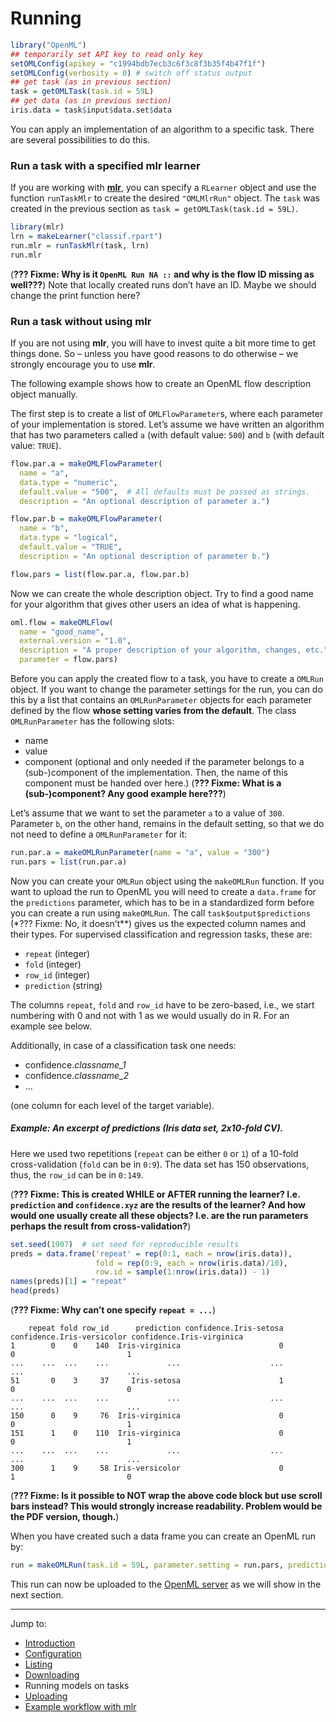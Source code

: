 Running
=======

```r
library("OpenML")
## temporarily set API key to read only key
setOMLConfig(apikey = "c1994bdb7ecb3c6f3c8f3b35f4b47f1f")
setOMLConfig(verbosity = 0) # switch off status output
## get task (as in previous section)
task = getOMLTask(task.id = 59L)
## get data (as in previous section)
iris.data = task$input$data.set$data
```

You can apply an implementation of an algorithm to a specific task. There are several possibilities to do this.

### Run a task with a specified mlr learner

If you are working with [**mlr**](https://github.com/mlr-org/mlr), you can specify a `RLearner` object and use the function `runTaskMlr` to create the desired `"OMLMlrRun"` object.
The `task` was created in the previous section as `task = getOMLTask(task.id = 59L)`.
```r
library(mlr)
lrn = makeLearner("classif.rpart")
run.mlr = runTaskMlr(task, lrn)
run.mlr
```

(**??? Fixme: Why is it `OpenML Run NA :: ` and why is the flow ID missing as well???**)
Note that locally created runs don't have an ID. Maybe we should change the print function here?

### Run a task without using mlr

If you are not using **mlr**, you will have to invest quite a bit more time to get things done. So -- unless you have good reasons to do otherwise -- we strongly encourage you to use **mlr**.

The following example shows how to create an OpenML flow description object manually.

The first step is to create a list of `OMLFlowParameter`s, where each parameter of your implementation is stored. Let's assume we have written an algorithm that has two parameters called `a` (with default value: `500`) and `b` (with default value: `TRUE`).

```r
flow.par.a = makeOMLFlowParameter(
  name = "a",
  data.type = "numeric",
  default.value = "500",  # All defaults must be passed as strings.
  description = "An optional description of parameter a.")

flow.par.b = makeOMLFlowParameter(
  name = "b",
  data.type = "logical",
  default.value = "TRUE",
  description = "An optional description of parameter b.")

flow.pars = list(flow.par.a, flow.par.b)
```

Now we can create the whole description object. Try to find a good name for your algorithm that gives other users an idea of what is happening.

```r
oml.flow = makeOMLFlow(
  name = "good_name",
  external.version = "1.0",
  description = "A proper description of your algorithm, changes, etc.",
  parameter = flow.pars)
```

Before you can apply the created flow to a task, you have to create a `OMLRun` object. If you want to change the parameter settings for the run, you can do this by a list that contains an `OMLRunParameter` objects for each parameter defined by the flow **whose setting varies from the default**. The class `OMLRunParameter` has the following slots:

* name
* value
* component (optional and only needed if the parameter belongs to a (sub-)component of the implementation. Then, the name of this component must be handed over here.) (**??? Fixme: What is a (sub-)component? Any good example here???**)

Let's assume that we want to set the parameter `a` to a value of `300`. Parameter `b`, on the other hand, remains in the default setting, so that we do not need to define a `OMLRunParameter` for it:

```r
run.par.a = makeOMLRunParameter(name = "a", value = "300")
run.pars = list(run.par.a)
```

Now you can create your `OMLRun` object using the `makeOMLRun` function. 
If you want to upload the run to OpenML you will need to create a `data.frame` for the `predictions` parameter, which has to be in a standardized form before you can create a run using `makeOMLRun`. 
The call `task$output$predictions` (*??? Fixme: No, it doesn't**) gives us the expected column names and their types. 
For supervised classification and regression tasks, these are:

* `repeat` (integer)
* `fold` (integer)
* `row_id` (integer)
* `prediction` (string)

The columns `repeat`, `fold` and `row_id` have to be zero-based, i.e., we start numbering
with 0 and not with 1 as we would usually do in R. For an example see below.

Additionally, in case of a classification task one needs:

* confidence.*classname_1*
* confidence.*classname_2*
* ... 

(one column for each level of the target variable).

##### Example: An excerpt of predictions (Iris data set, 2x10-fold CV).

Here we used two repetitions (`repeat` can be either `0` or `1`) of a 10-fold cross-validation
(`fold` can be in `0:9`). The data set has 150 observations, thus, the `row_id` can be in
`0:149`. 

(**??? Fixme: This is created WHILE or AFTER running the learner? I.e. `prediction` and `confidence.xyz` are the results of the learner? And how would one usually create all these objects? I.e. are the run parameters perhaps the result from cross-validation?**)

```r
set.seed(1907)  # set seed for reproducible results
preds = data.frame('repeat' = rep(0:1, each = nrow(iris.data)),
                   fold = rep(0:9, each = nrow(iris.data)/10),
                   row.id = sample(1:nrow(iris.data)) - 1)
names(preds)[1] = "repeat"
head(preds)
```
(**??? Fixme: Why can't one specify `repeat = ...`**)

```
    repeat fold row_id      prediction confidence.Iris-setosa confidence.Iris-versicolor confidence.Iris-virginica
1        0    0    140  Iris-virginica                      0                          0                         1
...    ...  ...    ...             ...                    ...                        ...                       ...
51       0    3     37     Iris-setosa                      1                          0                         0
...    ...  ...    ...             ...                    ...                        ...                       ...
150      0    9     76  Iris-virginica                      0                          0                         1
151      1    0    110  Iris-virginica                      0                          0                         1
...    ...  ...    ...             ...                    ...                        ...                       ...
300      1    9     58 Iris-versicolor                      0                          1                         0
```

(**??? Fixme: Is it possible to NOT wrap the above code block but use scroll bars instead? This would strongly increase readability. Problem would be the PDF version, though.**)

When you have created such a data frame you can create an OpenML run by:

```r
run = makeOMLRun(task.id = 59L, parameter.setting = run.pars, predictions = preds)
```

This run can now be uploaded to the [OpenML server](http://openml.org) as we will show in the next section.

----------------------------------------------------------------------------------------------------
Jump to:

- [Introduction](1-Introduction.md)
- [Configuration](2-Configuration.md)
- [Listing](3-Listing.md)
- [Downloading](4-Downloading.md)
- Running models on tasks
- [Uploading](6-Uploading.md)
- [Example workflow with mlr](7-Example-workflow-with-mlr.md)